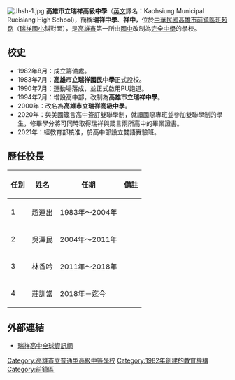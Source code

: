 {{pp-vandalism|expiry=2022-09-11T07:11:50+00:00|small=yes}}
{{Unreferenced|time=2020-09-11T11:56:34+00:00}}
{{Infobox School
| name = 高雄市立瑞祥高級中學
| other_name = Kaohsiung Municipal Rueisiang High School
| logo           = 瑞祥高級中學校徽.jpg
| motto          = 敦、品、勵、學
| established    = 1983年7月1日
| type           = [[公立學校|直轄市立]][[完全中學|完全中學]]
| religion       = 
| district       = {{ROC}}[[高雄市|高雄市]][[前鎮區|前鎮區]]
| grades         = 六年級制<br>高中部每年級各9班。普通班24班，體育班3班。<br>國中部一年級16班、二年級17班，三年級17班。
| president      = 
| principal = 莊訓當
| sc             =
| staff          = 240人
| students       = 2500人
| mascot         = 
| magazine       = 《瑞祥文藝》
| address        = 80652 高雄市前鎮區班超路63號
| website        = http://www.rssh.kh.edu.tw
|sister_school=[[印尼|印尼]][[雅加達|雅加達]]Amalina Islam school
|teams=足球隊
游泳隊
田徑隊
體操隊
排球隊
|classes=高中部27班<br>國中部50班
|coordinates={{Coord|22.6019155|120.3250034|display=inline,title}}
|image=Rssh200801.JPG|caption=瑞祥高中玄關|pushpin_map=Taiwan Kaohsiung}}
[[File:Jhsh-1.jpg|thumb]]
'''高雄市立瑞祥高級中學'''（[[英文|英文]]譯名：Kaohsiung Municipal Rueisiang High School)，簡稱'''瑞祥中學'''、'''祥中'''，位於[[中華民國|中華民國]][[高雄市|高雄市]][[前鎮區|前鎮區班超路]]（[[瑞祥國小|瑞祥國小]]斜對面），是[[高雄市|高雄市]]第一所由[[國中|國中]]改制為[[完全中學|完全中學]]的學校。
== 校史 ==
*1982年8月：成立籌備處。
*1983年7月：'''高雄市立瑞祥國民中學'''正式設校。
*1990年7月：運動場落成，並正式啟用PU跑道。
*1994年7月：增設高中部，改制為'''高雄市立瑞祥中學'''。
*2000年：改名為'''高雄市立瑞祥高級中學'''。
*2020年：與美國箴言高中簽訂雙聯學制，就讀國際專班並參加雙聯學制的學生，修畢學分將可同時取得瑞祥與箴言兩所高中的畢業證書。
*2021年：經教育部核准，於高中部設立雙語實驗班。

== 歷任校長 ==
{|class="wikitable"
|-
!任別||姓名||任期||備註
|-
|1||趙連出||1983年～2004年||
|-
|2||吳澤民||2004年～2011年||
|-
|3||林香吟||2011年～2018年||
|-
|4||莊訓當||2018年－迄今||
|}

== 外部連結 ==
*[http://www.rssh.kh.edu.tw 瑞祥高中全球資訊網] {{Wayback|url=http://www.rssh.kh.edu.tw/ |date=20200717094352 }}

{{高雄市高級中等學校列表}}
{{高雄市中等學校}}

[[Category:高雄市立普通型高級中等學校|Category:高雄市立普通型高級中等學校]]
[[Category:1982年創建的教育機構|Category:1982年創建的教育機構]]
[[Category:前鎮區|Category:前鎮區]]
